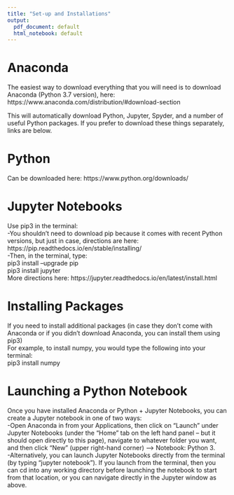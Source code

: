 ```yaml
---
title: "Set-up and Installations"
output:
  pdf_document: default
  html_notebook: default
---
```

# Anaconda   
The easiest way to download everything that you will need is to download Anaconda (Python 3.7 version), here: https://www.anaconda.com/distribution/#download-section
  
This will automatically download Python, Jupyter, Spyder, and a number of useful Python packages. If you prefer to download these things separately, links are below.
   
# Python     
Can be downloaded here: https://www.python.org/downloads/  
  
# Jupyter Notebooks    
Use pip3 in the terminal:   
-You shouldn't need to download pip because it comes with recent Python versions, but just in case, directions are here: https://pip.readthedocs.io/en/stable/installing/   
-Then, in the terminal, type:  
pip3 install --upgrade pip  
pip3 install jupyter  
More directions here: https://jupyter.readthedocs.io/en/latest/install.html   

# Installing Packages   
If you need to install additional packages (in case they don't come with Anaconda or if you didn't download Anaconda, you can install them using pip3)   
For example, to install numpy, you would type the following into your terminal:   
pip3 install numpy  
  
# Launching a Python Notebook  
Once you have installed Anaconda or Python + Jupyter Notebooks, you can create a Jupyter notebook in one of two ways:  
-Open Anaconda in from your Applications, then click on "Launch" under Jupyter Notebooks (under the "Home" tab on the left hand panel -- but it should open directly to this page), navigate to whatever folder you want, and then click "New" (upper right-hand corner) --> Notebook: Python 3.  
-Alternatively, you can launch Jupyter Notebooks directly from the terminal (by typing "jupyter notebook"). If you launch from the terminal, then you can cd into any working directory before launching the notebook to start from that location, or you can navigate directly in the Jupyter window as above.  


